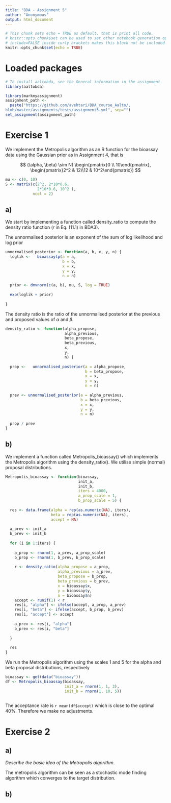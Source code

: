```yaml
---
title: "BDA - Assignment 5"
author: "Anonymous"
output: html_document 
---
```



```r
# This chunk sets echo = TRUE as default, that is print all code.
# knitr::opts_chunk$set can be used to set other notebook generation options, too.
# include=FALSE inside curly brackets makes this block not be included in the pdf.
knitr::opts_chunk$set(echo = TRUE)
```

# Loaded packages


```r
# To install aaltobda, see the General information in the assignment.
library(aaltobda)

library(markmyassignment)
assignment_path <-
  paste("https://github.com/avehtari/BDA_course_Aalto/,
blob/master/assignments/tests/assignment5.yml", sep="")
set_assignment(assignment_path)

```



# Exercise 1

We implement the Metropolis algorithm as an R function for the bioassay data using the
Gaussian prior as in Assignment 4, that is

$$
(\alpha, \beta) \sim N(
\begin{pmatrix}0 \\ 10\end{pmatrix}, 
\begin{pmatrix}2^2 & 12\\12 & 10^2\end{pmatrix})
$$


```r
mu <- c(0, 10)
S <- matrix(c(2^2, 2*10*0.6, 
              2*10*0.6, 10^2 ),
            ncol = 2)
```

## a)

We start by implementing a function called density_ratio to compute the density ratio function (*r* in Eq. (11.1) in BDA3).

The unnormalised posterior is an exponent of the sum of log likelihood and log prior

```r

unnormalised_posterior <- function(a, b, x, y, n) {
  loglik <-   bioassaylp(a = a, 
                         b = b,
                         x = x, 
                         y = y, 
                         n = n)
  
  prior <- dmvnorm(c(a, b), mu, S, log = TRUE)
  
  exp(loglik + prior)
  
}
```

The density ratio is the ratio of the unnormalised posterior at the previous and proposed values of $\alpha$ and $\beta$.

```r

density_ratio <- function(alpha_propose,
                          alpha_previous,
                          beta_propose, 
                          beta_previous,
                          x,
                          y, 
                          n) {
  
  prop <-   unnormalised_posterior(a = alpha_propose, 
                                   b = beta_propose,
                                   x = x, 
                                   y = y, 
                                   n = n)
  
  prev <- unnormalised_posterior(a = alpha_previous, 
                                 b = beta_previous,
                                 x = x, 
                                 y = y, 
                                 n = n)
  
  prop / prev
}
```


## b)

We implement a function called Metropolis_bioassay() which implements the Metropolis algorithm using the density_ratio(). We utilise simple (normal) proposal distributions. 

```r
Metropolis_bioassay <- function(bioassay,
                                init_a, 
                                init_b, 
                                iters = 4000,
                                a_prop_scale = 1,
                                b_prop_scale = 5) {
  
  res <- data.frame(alpha = rep(as.numeric(NA), iters),
                    beta = rep(as.numeric(NA), iters),
                    accept = NA)
  
  a_prev <- init_a
  b_prev <- init_b
  
  for (i in 1:iters) {
    
    a_prop <- rnorm(1, a_prev, a_prop_scale)
    b_prop <- rnorm(1, b_prev, b_prop_scale)
    
    r <- density_ratio(alpha_propose = a_prop,
                       alpha_previous = a_prev,
                       beta_propose = b_prop,
                       beta_previous = b_prev,
                       x = bioassay$x, 
                       y = bioassay$y, 
                       n = bioassay$n)
    accept <- runif(1) < r
    res[i, "alpha"] <- ifelse(accept, a_prop, a_prev)
    res[i, "beta"] <- ifelse(accept, b_prop, b_prev)
    res[i, "accept"] <- accept
    
    a_prev <- res[i, "alpha"]
    b_prev <- res[i, "beta"]
    
  }
  
  res
}

```

We run the Metropolis algorithm using the scales 1 and 5 for the alpha and beta proposal distributions, respectively
```r
bioassay <- get(data("bioassay"))
df <- Metropolis_bioassay(bioassay,
                          init_a = rnorm(1, 1, 3),
                          init_b = rnorm(1, 10, 5))
                          
```

The acceptance rate is `r mean(df$accept)` which is close to the optimal 40%. Therefore we make no adjustments.


# Exercise 2

## a) 

*Describe the basic idea of the Metropolis algorithm*.

The metropolis algorithm can be seen as a stochastic mode finding algorithm which converges to the target distribution. 

## b)


